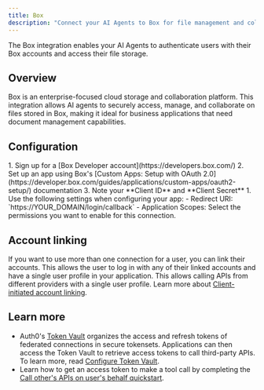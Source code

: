 ```yaml
---
title: Box
description: "Connect your AI Agents to Box for file management and collaboration."
---
```



The Box integration enables your AI Agents to authenticate users with their Box accounts and access their file storage.

## Overview

Box is an enterprise-focused cloud storage and collaboration platform. This integration allows AI agents to securely access, manage, and collaborate on files stored in Box, making it ideal for business applications that need document management capabilities.

## Configuration

<Steps>
  <Step title="Set up app in Box">
    1. Sign up for a [Box Developer account](https://developers.box.com/)
    2. Set up an app using Box's [Custom Apps: Setup with OAuth 2.0](https://developer.box.com/guides/applications/custom-apps/oauth2-setup/) documentation
    3. Note your **Client ID** and **Client Secret**
  </Step>
  <Step title="Configure for Auth0">
    1. Use the following settings when configuring your app:
      - Redirect URI: `https://YOUR_DOMAIN/login/callback`
      - Application Scopes: Select the permissions you want to enable for this connection.
  </Step>
</Steps>

<FindDomainInfoBlock />

<AddConnectionInAuth0 />

## Account linking

If you want to use more than one connection for a user, you can link their accounts. This allows the user to log in with any of their linked accounts and have a single user profile in your application. This allows calling APIs from different providers with a single user profile. Learn more about [Client-initiated account linking](/guides/client-initiated-account-linking).

## Learn more

- Auth0's [Token Vault](https://auth0.com/docs/secure/tokens/token-vault) organizes the access and refresh tokens of federated connections in secure tokensets. Applications can then access the Token Vault to retrieve access tokens to call third-party APIs. To learn more, read [Configure Token Vault](https://auth0.com/docs/secure/tokens/token-vault/configure-token-vault).
- Learn how to get an access token to make a tool call by completing the [Call other's APIs on user's behalf quickstart](/get-started/call-others-apis-on-users-behalf).
